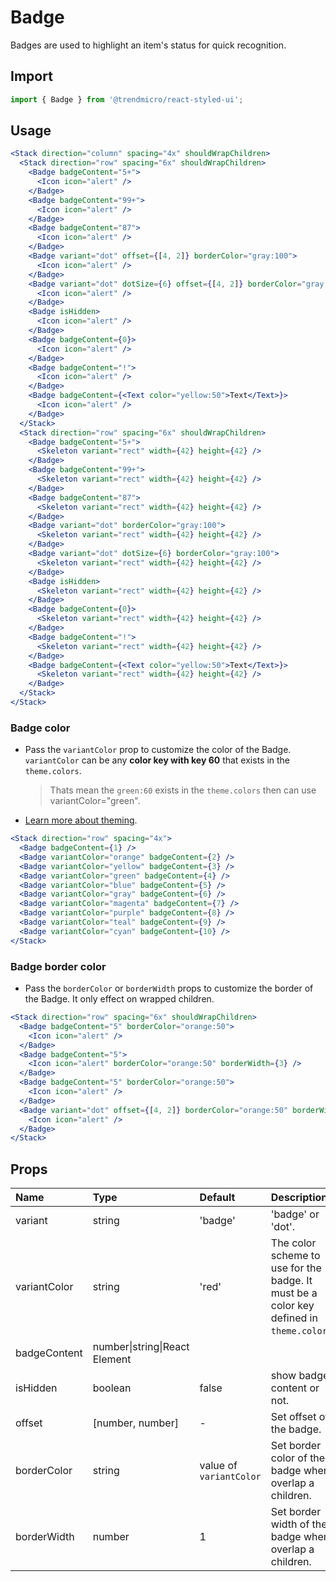 # Badge

Badges are used to highlight an item's status for quick recognition.

## Import

```js
import { Badge } from '@trendmicro/react-styled-ui';
```

## Usage

```jsx
<Stack direction="column" spacing="4x" shouldWrapChildren>
  <Stack direction="row" spacing="6x" shouldWrapChildren>
    <Badge badgeContent="5+">
      <Icon icon="alert" />
    </Badge>
    <Badge badgeContent="99+">
      <Icon icon="alert" />
    </Badge>
    <Badge badgeContent="87">
      <Icon icon="alert" />
    </Badge>
    <Badge variant="dot" offset={[4, 2]} borderColor="gray:100">
      <Icon icon="alert" />
    </Badge>
    <Badge variant="dot" dotSize={6} offset={[4, 2]} borderColor="gray:100">
      <Icon icon="alert" />
    </Badge>
    <Badge isHidden>
      <Icon icon="alert" />
    </Badge>
    <Badge badgeContent={0}>
      <Icon icon="alert" />
    </Badge>
    <Badge badgeContent="!">
      <Icon icon="alert" />
    </Badge>
    <Badge badgeContent={<Text color="yellow:50">Text</Text>}>
      <Icon icon="alert" />
    </Badge>
  </Stack>
  <Stack direction="row" spacing="6x" shouldWrapChildren>
    <Badge badgeContent="5+">
      <Skeleton variant="rect" width={42} height={42} />
    </Badge>
    <Badge badgeContent="99+">
      <Skeleton variant="rect" width={42} height={42} />
    </Badge>
    <Badge badgeContent="87">
      <Skeleton variant="rect" width={42} height={42} />
    </Badge>
    <Badge variant="dot" borderColor="gray:100">
      <Skeleton variant="rect" width={42} height={42} />
    </Badge>
    <Badge variant="dot" dotSize={6} borderColor="gray:100">
      <Skeleton variant="rect" width={42} height={42} />
    </Badge>
    <Badge isHidden>
      <Skeleton variant="rect" width={42} height={42} />
    </Badge>
    <Badge badgeContent={0}>
      <Skeleton variant="rect" width={42} height={42} />
    </Badge>
    <Badge badgeContent="!">
      <Skeleton variant="rect" width={42} height={42} />
    </Badge>
    <Badge badgeContent={<Text color="yellow:50">Text</Text>}>
      <Skeleton variant="rect" width={42} height={42} />
    </Badge>
  </Stack>
</Stack>
```

### Badge color

* Pass the `variantColor` prop to customize the color of the Badge. `variantColor`
can be any **color key with key 60** that exists in the `theme.colors`.
  > Thats mean the `green:60` exists in the `theme.colors` then can use variantColor="green".

* [Learn more about theming](./theme).

```jsx
<Stack direction="row" spacing="4x">
  <Badge badgeContent={1} />
  <Badge variantColor="orange" badgeContent={2} />
  <Badge variantColor="yellow" badgeContent={3} />
  <Badge variantColor="green" badgeContent={4} />
  <Badge variantColor="blue" badgeContent={5} />
  <Badge variantColor="gray" badgeContent={6} />
  <Badge variantColor="magenta" badgeContent={7} />
  <Badge variantColor="purple" badgeContent={8} />
  <Badge variantColor="teal" badgeContent={9} />
  <Badge variantColor="cyan" badgeContent={10} />
</Stack>
```

### Badge border color

* Pass the `borderColor` or `borderWidth` props to customize the border of the Badge. It only effect on wrapped children.

```jsx
<Stack direction="row" spacing="6x" shouldWrapChildren>
  <Badge badgeContent="5" borderColor="orange:50">
    <Icon icon="alert" />
  </Badge>
  <Badge badgeContent="5">
    <Icon icon="alert" borderColor="orange:50" borderWidth={3} />
  </Badge>
  <Badge badgeContent="5" borderColor="orange:50">
    <Icon icon="alert" />
  </Badge>
  <Badge variant="dot" offset={[4, 2]} borderColor="orange:50" borderWidth={3}>
    <Icon icon="alert" />
  </Badge>
</Stack>
```
## Props

| Name | Type | Default | Description |
| :--- | :--- | :------ | :---------- |
| variant | string | 'badge' | 'badge' or 'dot'. |
| variantColor | string | 'red' | The color scheme to use for the badge. It must be a color key defined in `theme.colors`. |
| badgeContent | number\|string\|React Element  | | |
| isHidden | boolean  | false | show badge content or not. |
| offset | \[number, number\]  | - | Set offset of the badge. |
| borderColor | string  | value of `variantColor` | Set border color of the badge when overlap a children. |
| borderWidth | number  | 1 | Set border width of the badge when overlap a children. |

